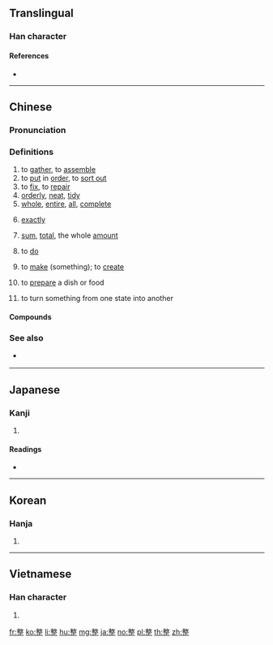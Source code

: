 ==Translingual==
{{stroke order|strokes=16}}

===Han character===
{{Han char|rn=66|rad=攴|as=12|sn=16|four=58101|canj=DKMYM|ids=⿱敕正}}

====References====
* {{Han ref|kx=0475.321|dkj=13394|hdz=21477.080|uh=6574|ud=25972|bh=BEE3|bd=48867}}

----

==Chinese==
{{zh-forms}}

===Pronunciation===
{{zh-pron
|m=zhěng
|c=zing2
|h=pfs=cháng
|md=
|mn=chéng
|w=
|mc=y
|oc=y
|cat=v,a,adv
}}

===Definitions===
{{zh-hanzi}}

# to [[gather]], to [[assemble]]
# to [[put]] in [[order]], to [[sort out]]
# to [[fix]], to [[repair]]
# [[orderly]], [[neat]], [[tidy]]
# [[whole]], [[entire]], [[all]], [[complete]]
#: {{zh-x|整 棟 樓 的 人 都 在 睡覺。|All the people in the building are sleeping.}}
# [[exactly]]
#: {{zh-x|下午 三 點 整|exactly three o'clock p.m.}}
# [[sum]], [[total]], the whole [[amount]]
# {{lb|zh|dialectal Mandarin}} to [[do]]
#: {{zh-x|這 可 咋整 啊？|What do I '''do'''?|M-NE}}
# {{lb|zh|dialectal Mandarin|Cantonese}} to [[make]] (something); to [[create]]
#: {{zh-x|我 整 咗 蛋{daan6}撻{taat1} 但係 冇人 食。|I '''made''' egg tarts but no one ate any.|C}}
# {{lb|zh|dialectal Mandarin|Cantonese}} to [[prepare]] a dish or food
#: {{zh-x|整 幾個 小菜|to '''prepare''' some side dishes|M-NE}}
#: {{zh-x|番茄 應該 點 整？|How do I prepare tomatoes?|C}}
# {{lb|zh|dialectal Mandarin|Cantonese}} to turn something from one state into another
#: {{zh-x|整爛|to break, to shatter|C}}
#: {{zh-x|整直|to straighten|C}}
#: {{zh-x|整大|to enlarge|C}}

====Compounds====
{{zh-der|整個|一整天|不整|不整不齊|不整合|不整脈|不整齊花|修整|停眠整宿|公司重整|分工整合|勻整|化整為零|化零為整|合零為整|咬合調整|嚴整|好整以暇|完整|工整|平平整整|平整|平頭整臉|彙整|心律不整|恭肅嚴整|整人|整人遊戲|整修|整備|整兵|整合|整地|整型|整型外科|整夜|整天|整套|整容|整容術|整年|整廠輸出|整建|整手甲|整扮|整排|整整|整整齊齊|整數|整日|整束|整枝|整治|整流|整流器|整流罩|整潔|整理|整編|整肅|整臉|整臉子|整莊|整衣|整衣斂容|整補|整裝|整裝待發|整襟危坐|整躬率物|整軍|整軍經武|整鈔|整錠|整除|整頓|整風|整飭|整飯|整體|整體性|整點|整齊|整齊劃一|整齊花|正整數|河道整治|盤整|社會整合|科際整合|端整|衣冠不整|衣衫不整|調整|逆向整合|重整|重整人|重整旗鼓|釐整|零存整付|齊整|齊整如一|齊齊整整}}

===See also===
* {{q|Cantonese}} {{zh-l|搞|gaau2}}

----

==Japanese==

===Kanji===
{{ja-kanji|grade=3|rs=攴11}}

# {{defn|lang=ja|sort=攴11}}

====Readings====
* {{ja-readings|goon=[[しょう]] (shō) {{non-joyo-reading}}|kanon=[[せい]] (sei)|kun=[[ととのえる]] (totonoeru), [[ととのう]] ([[整う]], totonou)}}

----

==Korean==

===Hanja===
{{ko-hanja|hangeul=정|eumhun=가지런할|rv=jeong|mr=chŏng|y=ceng}}

# {{defn|lang=ko|sort=攴11}}

----

==Vietnamese==

===Han character===
{{vi-hantu|[[chỉnh]], [[chệnh]], [[chểnh]], [[xiềng]]|rs=攴11}}

# {{defn|lang=vi|sort=攴11}}

[[fr:整]]
[[ko:整]]
[[li:整]]
[[hu:整]]
[[mg:整]]
[[ja:整]]
[[no:整]]
[[pl:整]]
[[th:整]]
[[zh:整]]